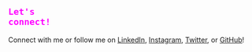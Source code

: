 
## <code style="color: magenta">Let's connect!</code>
<meta name="viewport" content="width=device-width, initial-scale=1.0"/>

Connect with me or follow me on [LinkedIn](https://www.linkedin.com/in/angelines-yaport-garcia), [Instagram](https://www.instagram.com/angelinesyg/), [Twitter](https://twitter.com/angelines_yg), or [GitHub](https://github.com/angelinesyg)! 
